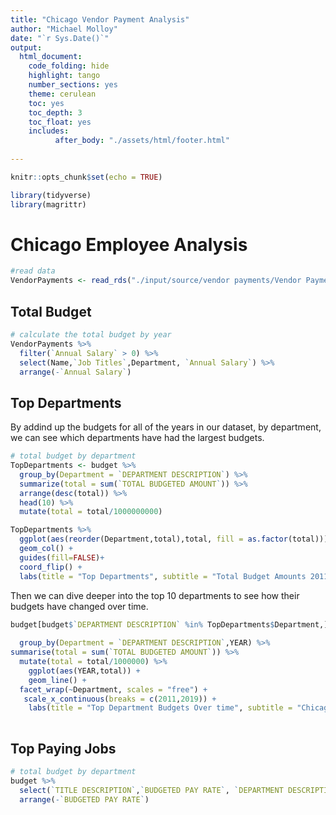 ```yaml
---
title: "Chicago Vendor Payment Analysis"
author: "Michael Molloy"
date: "`r Sys.Date()`"
output:
  html_document:
    code_folding: hide
    highlight: tango
    number_sections: yes
    theme: cerulean
    toc: yes
    toc_depth: 3
    toc_float: yes
    includes:
          after_body: "./assets/html/footer.html"
    
---
```


```r
knitr::opts_chunk$set(echo = TRUE)
```
```r
library(tidyverse)
library(magrittr)
```

# Chicago Employee Analysis

```r

#read data
VendorPayments <- read_rds("./input/source/vendor payments/Vendor Payments.Rds")
```

## Total Budget

```r
# calculate the total budget by year
VendorPayments %>%
  filter(`Annual Salary` > 0) %>% 
  select(Name,`Job Titles`,Department, `Annual Salary`) %>% 
  arrange(-`Annual Salary`)
```

## Top Departments
By addind up the budgets for all of the years in our dataset, by department, we can see which departments have had the largest budgets.

```r
# total budget by department
TopDepartments <- budget %>%
  group_by(Department = `DEPARTMENT DESCRIPTION`) %>% 
  summarize(total = sum(`TOTAL BUDGETED AMOUNT`)) %>%
  arrange(desc(total)) %>%
  head(10) %>% 
  mutate(total = total/1000000000)

TopDepartments %>% 
  ggplot(aes(reorder(Department,total),total, fill = as.factor(total))) +
  geom_col() +
  guides(fill=FALSE)+
  coord_flip() + 
  labs(title = "Top Departments", subtitle = "Total Budget Amounts 2011-2019", x= "",y="$(in billions)")
```

Then we can dive deeper into the top 10 departments to see how their budgets have changed over time.

```r
budget[budget$`DEPARTMENT DESCRIPTION` %in% TopDepartments$Department,] %>% 
  
  group_by(Department = `DEPARTMENT DESCRIPTION`,YEAR) %>% 
summarise(total = sum(`TOTAL BUDGETED AMOUNT`)) %>% 
  mutate(total = total/1000000) %>% 
    ggplot(aes(YEAR,total)) +
    geom_line() +
  facet_wrap(~Department, scales = "free") +
   scale_x_continuous(breaks = c(2011,2019)) +
    labs(title = "Top Department Budgets Over time", subtitle = "Chicago Budget Data 2011-2019", x= "",y="$(in millions)")
  
```

## Top Paying Jobs

```r
# total budget by department
budget %>%
  select(`TITLE DESCRIPTION`,`BUDGETED PAY RATE`, `DEPARTMENT DESCRIPTION`,`DIVISION DESCRIPTION`,`SECTION DESCRIPTION`,`SUB-SECTION DESCRIPTION`,YEAR) %>% 
  arrange(-`BUDGETED PAY RATE`)
```


